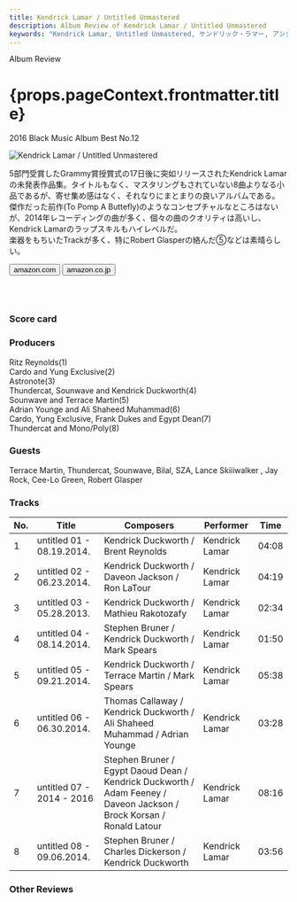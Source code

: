 ```yaml
---
title: Kendrick Lamar / Untitled Unmastered
description: Album Review of Kendrick Lamar / Untitled Unmastered
keywords: "Kendrick Lamar, Untitled Unmastered, ケンドリック・ラマー, アンタイトルド・アンマスタード"
---
```






<p className="largeP">Album Review</p>
<h1 className="h1--no--margin">{props.pageContext.frontmatter.title}</h1>
<p className="largeP">
  <Link to="/best50/2016/">2016 Black Music Album Best No.12</Link>
</p>

<Row  className="image-card-group">
	<Column colMd={"3"} colLg={"4"} noGutterMdLeft="">
       <ImageCard>

![Kendrick Lamar / Untitled Unmastered](../../images/cd/kendricklamar4L.jpg)

</ImageCard>
	</Column>
	<Column colMd={"4"} colLg={"8"} noGutterMdLeft="">
	<p>
	5部門受賞したGrammy賞授賞式の17日後に突如リリースされたKendrick Lamarの未発表作品集。タイトルもなく、マスタリングもされていない8曲よりなる小品であるが、寄せ集め感はなく、それなりにまとまりの良いアルバムである。
	<br/>傑作だった前作(To Pomp A Buttefly)のようなコンセプチャルなところはないが、2014年レコーディングの曲が多く、個々の曲のクオリティは高いし、Kendrick Lamarのラップスキルもハイレベルだ。
	<br/>楽器をもちいたTrackが多く、特にRobert Glasperの絡んだ⑤などは素晴らしい。
	</p>
	<div>
	  <Button className="button-right-mergin"  href="https://amzn.to/3h59AwU" kind="primary" size="small" renderIcon={ArrowUpRight24}>
      amazon.com
    </Button>
    <Button className="button-right-mergin"  href="https://amzn.to/2GtzzBG" kind="secondary" size="small" renderIcon={ArrowUpRight24}>
      amazon.co.jp
    </Button>
	</div>
	<a href="https://geo.music.apple.com/jp/album/untitled-unmastered/1440844834?mt=1&app=music&ls=1&at=11lcug" style="display:inline-block;overflow:hidden;background:url(https://linkmaker.itunes.apple.com/ja-jp/lockup.svg?releaseDate=2016-03-04&kind=album&bubble=apple_music&style=mono-black) no-repeat;width:180px;height:45px;"></a>
	</Column>
</Row>
<Row >
	<Column colMd={"4"} colLg={"4"} noGutterMdLeft="">
<div>
  <h3>Score card</h3>
	<SliderJS1 value="2" />
  <SliderJS2 value="2" />
	<SliderJS3 value="2" />
  <SliderJS4 value="8" />
</div>
</Column>
<Column colMd={"8"} colLg={"8"} noGutterMdLeft="">
<div>
<h3>Producers</h3>
<p>
	Ritz Reynolds(1)
	<br/>Cardo and Yung Exclusive(2)
	<br/>Astronote(3)
	<br/>Thundercat, Sounwave and Kendrick Duckworth(4)
	<br/>Sounwave and Terrace Martin(5)
	<br/>Adrian Younge and Ali Shaheed Muhammad(6)
	<br/>Cardo, Yung Exclusive, Frank Dukes and Egypt Dean(7)
	<br/>Thundercat and Mono/Poly(8)
</p>
<h3>Guests</h3>
<p>
	Terrace Martin, Thundercat, Sounwave, Bilal, SZA, Lance Skiiiwalker , Jay Rock, Cee-Lo Green, Robert Glasper
</p>
</div>
</Column>
</Row>

<h3>Tracks</h3>

| No. | Title                     | Composers                                                                                                            | Performer      | Time  |
| --- | ------------------------- | -------------------------------------------------------------------------------------------------------------------- | -------------- | ----- |
| 1   | untitled 01 - 08.19.2014. | Kendrick Duckworth / Brent Reynolds                                                                                  | Kendrick Lamar | 04:08 |
| 2   | untitled 02 - 06.23.2014. | Kendrick Duckworth / Daveon Jackson / Ron LaTour                                                                     | Kendrick Lamar | 04:19 |
| 3   | untitled 03 - 05.28.2013. | Kendrick Duckworth / Mathieu Rakotozafy                                                                              | Kendrick Lamar | 02:34 |
| 4   | untitled 04 - 08.14.2014. | Stephen Bruner / Kendrick Duckworth / Mark Spears                                                                    | Kendrick Lamar | 01:50 |
| 5   | untitled 05 - 09.21.2014. | Kendrick Duckworth / Terrace Martin / Mark Spears                                                                    | Kendrick Lamar | 05:38 |
| 6   | untitled 06 - 06.30.2014. | Thomas Callaway / Kendrick Duckworth / Ali Shaheed Muhammad / Adrian Younge                                          | Kendrick Lamar | 03:28 |
| 7   | untitled 07 - 2014 - 2016 | Stephen Bruner / Egypt Daoud Dean / Kendrick Duckworth / Adam Feeney / Daveon Jackson / Brock Korsan / Ronald Latour | Kendrick Lamar | 08:16 |
| 8   | untitled 08 - 09.06.2014. | Stephen Bruner / Charles Dickerson / Kendrick Duckworth                                                              | Kendrick Lamar | 03:56 |

<h3>Other Reviews</h3>

<Row>
  <Column colMd={3} colLg={3} noGutterMdLeft>
    <Review1 />
  </Column>
</Row>

<Row>
  <Column colMd={3} colLg={3} noGutterMdLeft>
    <Review2 />
  </Column>
</Row>

